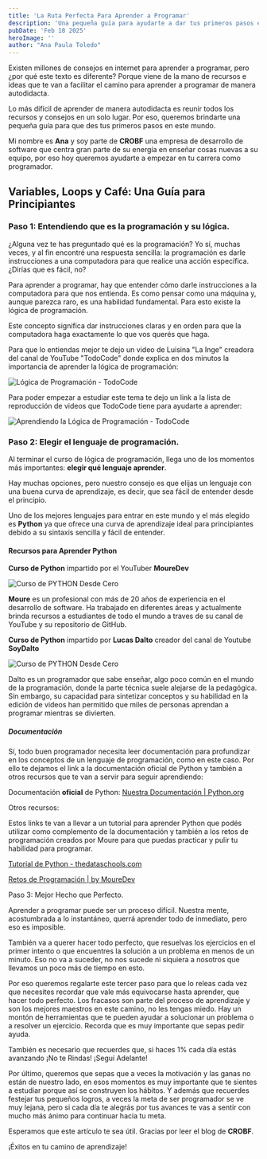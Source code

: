 ```yaml
---
title: 'La Ruta Perfecta Para Aprender a Programar'
description: 'Una pequeña guía para ayudarte a dar tus primeros pasos en la programación.'
pubDate: 'Feb 18 2025'
heroImage: ''
author: "Ana Paula Toledo"
---
```


Existen millones de consejos en internet para aprender a programar, pero ¿por qué este texto es diferente? Porque viene de la mano de recursos e ideas que te van a facilitar el camino para aprender a programar de manera autodidacta. 

Lo más difícil de aprender de manera autodidacta es reunir todos los recursos y consejos en un solo lugar. Por eso, queremos brindarte una pequeña guía para que des tus primeros pasos en este mundo.

Mi nombre es **Ana** y soy parte de **CROBF** una empresa de desarrollo de software que centra gran parte de su energía en enseñar cosas nuevas a su equipo, por eso hoy queremos ayudarte a empezar en tu carrera como programador. 

## Variables, Loops y Café: Una Guía para Principiantes

### Paso 1: Entendiendo que es la programación y su lógica.

¿Alguna vez te has preguntado qué es la programación? Yo sí, muchas veces, y al fin encontré una respuesta sencilla: la programación es darle instrucciones a una computadora para que realice una acción específica. ¿Dirías que es fácil, no?

Para aprender a programar, hay que entender cómo darle instrucciones a la computadora para que nos entienda. Es como pensar como una máquina y, aunque parezca raro, es una habilidad fundamental. Para esto existe la lógica de programación. 

Este concepto significa dar instrucciones claras y en orden para que la computadora haga exactamente lo que vos querés que haga. 

Para que lo entiendas mejor te dejo un video de Luisina "La Inge" creadora del canal de YouTube "TodoCode" donde explica en dos minutos la importancia de aprender la lógica de programación:

![Lógica de Programación - TodoCode](https://youtu.be/wq_Tz96Nbbg?si=SJOEw9M10Yarn4_O)

Para poder empezar a estudiar este tema te dejo un link a la lista de reproducción de videos que TodoCode tiene para ayudarte a aprender:

![Aprendiendo la Lógica de Programación - TodoCode](https://youtube.com/playlist?list=PLQxX2eiEaqbzRVxjkstjLmmn9enb0x3zi&si=PN5iXrHz2enIG6mh)

### Paso 2: Elegir el lenguaje de programación.

Al terminar el curso de lógica de programación, llega uno de los momentos más importantes: **elegir qué lenguaje aprender**.

Hay muchas opciones, pero nuestro consejo es que elijas un lenguaje con una buena curva de aprendizaje, es decir, que sea fácil de entender desde el principio.

Uno de los mejores lenguajes para entrar en este mundo y el más elegido es **Python** ya que ofrece una curva de aprendizaje ideal para principiantes debido a su sintaxis sencilla y fácil de entender. 

#### Recursos para Aprender Python

**Curso de Python** impartido por el YouTuber **MoureDev**

![Curso de PYTHON Desde Cero](https://youtube.com/playlist?list=PLNdFk2_brsRdgQXLIlKBXQDeRf3qvXVU_&si=1N9W8udOOFUwa2IH)

**Moure** es un profesional con más de 20 años de experiencia en el desarrollo de software. Ha trabajado en diferentes áreas y actualmente brinda recursos a estudiantes de todo el mundo a traves de su canal de YouTube y su repositorio de GitHub. 

**Curso de Python** impartido por **Lucas Dalto** creador del canal de Youtube **SoyDalto**

![Curso de PYTHON Desde Cero](https://youtu.be/nKPbfIU442g?si=RVverrLy-WJ6J-8m)

Dalto es un programador que sabe enseñar, algo poco común en el mundo de la programación, donde la parte técnica suele alejarse de la pedagógica. Sin embargo, su capacidad para sintetizar conceptos y su habilidad en la edición de videos han permitido que miles de personas aprendan a programar mientras se divierten.

##### Documentación

Sí, todo buen programador necesita leer documentación para profundizar en los conceptos de un lenguaje de programación, como en este caso. Por ello te dejamos el link a la documentación oficial de Python y también a otros recursos que te van a servir para seguir aprendiendo: 

Documentación **oficial** de Python:
[Nuestra Documentación | Python.org](https://www.python.org/doc/)

Otros recursos:

Estos links te van a llevar a un tutorial para aprender Python que podés utilizar como complemento de la documentación y también a los retos de programación creados por Moure para que puedas practicar y pulir tu habilidad para programar. 

[Tutorial de Python - thedataschools.com](https://thedataschools.com/python.html#:~:text=Python%20es%20un%20lenguaje%20de%20programaci%C3%B3n%20interpretado,%20de%20alto)

[Retos de Programación | by MoureDev](https://retosdeprogramacion.com/)

Paso 3: Mejor Hecho que Perfecto. 

Aprender a programar puede ser un proceso difícil. Nuestra mente, acostumbrada a lo instantáneo, querrá aprender todo de inmediato, pero eso es imposible.

También va a querer hacer todo perfecto, que resuelvas los ejercicios en el primer intento o que encuentres la solución a un problema en menos de un minuto. Eso no va a suceder, no nos sucede ni siquiera a nosotros que llevamos un poco más de tiempo en esto. 

Por eso queremos regalarte este tercer paso para que lo releas cada vez que necesites recordar que vale más equivocarse hasta aprender, que hacer todo perfecto. Los fracasos son parte del proceso de aprendizaje y son los mejores maestros en este camino, no les tengas miedo. Hay un montón de herramientas que te pueden ayudar a solucionar un problema o a resolver un ejercicio. Recorda que es muy importante que sepas pedir ayuda. 

También es necesario que recuerdes que, si haces 1% cada día estás avanzando ¡No te Rindas! ¡Seguí Adelante! 

Por último, queremos que sepas que a veces la motivación y las ganas no están de nuestro lado, en esos momentos es muy importante que te sientes a estudiar porque así se construyen los hábitos. Y además que recuerdes festejar tus pequeños logros, a veces la meta de ser programador se ve muy lejana, pero si cada día te alegrás por tus avances te vas a sentir con mucho más ánimo para continuar hacia tu meta. 

Esperamos que este artículo te sea útil. Gracias por leer el blog de **CROBF**.

¡Éxitos en tu camino de aprendizaje!

